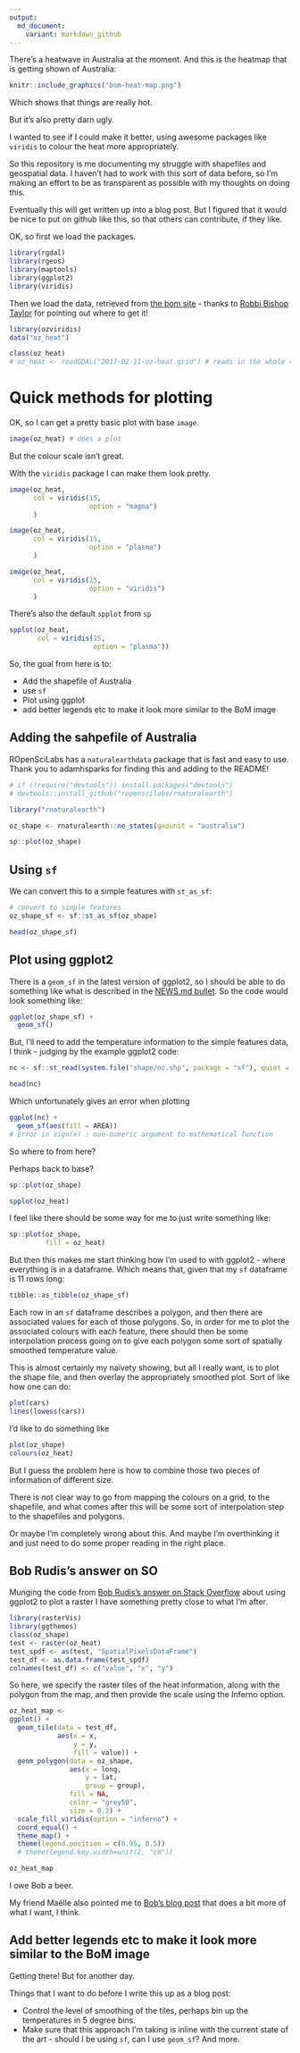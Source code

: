 ```yaml
---
output:
  md_document:
    variant: markdown_github
---
```


There's a heatwave in Australia at the moment. And this is the heatmap that is getting shown of Australia:

```r

knitr::include_graphics("bom-heat-map.png")

```

Which shows that things are really hot.

But it's also pretty darn ugly. 

I wanted to see if I could make it better, using awesome packages like `viridis` to colour the heat more appropriately.

So this repository is me documenting my struggle with shapefiles and geospatial data. I haven't had to work with this sort of data before, so I'm making an effort to be as transparent as possible with my thoughts on doing this.

Eventually this will get written up into a blog post. But I figured that it would be nice to put on github like this, so that others can contribute, if they like.

OK, so first we load the packages.

```r

library(rgdal)
library(rgeos)
library(maptools)
library(ggplot2)
library(viridis)

```

Then we load the data, retrieved from [the bom site](http://www.bom.gov.au/jsp/awap/temp/index.jsp) - thanks to [Robbi Bishop Taylor](https://twitter.com/robbibt) for pointing out where to get it!

```r
library(ozviridis)
data("oz_heat")

class(oz_heat)
# oz_heat <- readGDAL("2017-02-11-oz-heat.grid") # reads in the whole raster

```

# Quick methods for plotting

OK, so I can get a pretty basic plot with base `image`.

```r

image(oz_heat) # does a plot

```

But the colour scale isn't great.

With the `viridis` package I can make them look pretty.

```r

image(oz_heat,
      col = viridis(15,
                    option = "magma")
      )

image(oz_heat,
      col = viridis(15,
                    option = "plasma")
      )

image(oz_heat,
      col = viridis(15,
                    option = "viridis")
      )


```

There's also the default `spplot` from `sp`

```r

spplot(oz_heat,
       col = viridis(15,
                     option = "plasma"))

```

So, the goal from here is to:

- Add the shapefile of Australia
- use `sf`
- Plot using ggplot
- add better legends etc to make it look more similar to the BoM image


## Adding the sahpefile of Australia


ROpenSciLabs has a `naturalearthdata` package that is fast and easy to use. Thank you to adamhsparks for finding this and adding to the README!

```r
# if (!require("devtools")) install.packages("devtools")
# devtools::install_github("ropenscilabs/rnaturalearth")

library("rnaturalearth")

oz_shape <- rnaturalearth::ne_states(geounit = "australia")

sp::plot(oz_shape)

```



## Using `sf`

We can convert this to a simple features with `st_as_sf`:

```r

# convert to simple features
oz_shape_sf <- sf::st_as_sf(oz_shape)

head(oz_shape_sf)

```


## Plot using ggplot2

There is a `geom_sf` in the latest version of ggplot2, so I should be able to do something like what is described in the [NEWS.md bullet](https://github.com/tidyverse/ggplot2/blob/master/NEWS.md#sf). So the code would look something like:


```r

ggplot(oz_shape_sf) +
  geom_sf()

```

But, I'll need to add the temperature information to the simple features data, I think - judging by the example ggplot2 code:

```r
nc <- sf::st_read(system.file("shape/nc.shp", package = "sf"), quiet = TRUE)

head(nc)
```

Which unfortunately gives an error when plotting

```r

ggplot(nc) +
  geom_sf(aes(fill = AREA)) 
# Error in sign(x) : non-numeric argument to mathematical function
```

So where to from here?

Perhaps back to base?

```r

sp::plot(oz_shape)

spplot(oz_heat)

```

I feel like there should be some way for me to just write something like:

```r

sp::plot(oz_shape,
         fill = oz_heat)

```

But then this makes me start thinking how I'm used to with ggplot2 - where everything is in a dataframe. Which means that, given that my `sf` dataframe is 11 rows long:

```r

tibble::as_tibble(oz_shape_sf)

```


Each row in an `sf` dataframe describes a polygon, and then there are associated values for each of those polygons. So, in order for me to plot the associated colours with each feature, there should then be some interpolation process going on to give each polygon some sort of spatially smoothed temperature value.

This is almost certainly my naïvety showing, but all I really want, is to plot the shape file, and then overlay the appropriately smoothed plot. Sort of like how one can do:

```r
plot(cars)
lines(lowess(cars))
```

I'd like to do something like

```r

plot(oz_shape)
colours(oz_heat)

```


But I guess the problem here is how to combine those two pieces of information of different size. 

There is not clear way to go from mapping the colours on a grid, to the shapefile, and what comes after this will be some sort of interpolation step to the shapefiles and polygons.

Or maybe I'm completely wrong about this. And maybe I'm overthinking it and just need to do some proper reading in the right place.

## Bob Rudis's answer on SO

Munging the code from [Bob Rudis's answer on Stack Overflow](http://stackoverflow.com/a/33234951/3764040) about using ggplot2 to plot a raster I have something pretty close to what I'm after.

```r
library(rasterVis)
library(ggthemes)
class(oz_shape)
test <- raster(oz_heat)
test_spdf <- as(test, "SpatialPixelsDataFrame")
test_df <- as.data.frame(test_spdf)
colnames(test_df) <- c("value", "x", "y")

```

So here, we specify the raster tiles of the heat information, along with the polygon from the map, and then provide the scale using the Inferno option.

```r
oz_heat_map <-
ggplot() +  
  geom_tile(data = test_df, 
            aes(x = x, 
                y = y, 
                fill = value)) + 
  geom_polygon(data = oz_shape, 
               aes(x = long, 
                   y = lat, 
                   group = group), 
               fill = NA, 
               color = "grey50", 
               size = 0.3) +
  scale_fill_viridis(option = "inferno") +
  coord_equal() +
  theme_map() +
  theme(legend.position = c(0.95, 0.5))
  # theme(legend.key.width=unit(2, "cm"))
```

```r
oz_heat_map
```

I owe Bob a beer.


My friend Maëlle also pointed me to [Bob's blog post](https://rud.is/b/2016/07/27/u-s-drought-animations-with-the-witchs-brew-purrr-broom-magick/) that does a bit more of what I want, I think.

## Add better legends etc to make it look more similar to the BoM image

Getting there! But for another day.

Things that I want to do before I write this up as a blog post:

- Control the level of smoothing of the tiles, perhaps bin up the temperatures in 5 degree bins.
- Make sure that this approach I'm taking is inline with the current state of the art - should I be using `sf`, can I use `geom_sf`? And more.
